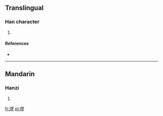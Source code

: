 ==Translingual==

===Han character===
{{Han char|rn=86|rad=火|as=11|sn=15|four=|canj=火尸一竹 (FSMH)}}

# {{defn|Han|sort=火11}}

====References====
* {{Han ref|kx=0681.020|dkj=19354|dj=1092.190|hdz=32230.020|uh=71AE|ud=29102}}

----

==Mandarin==

===Hanzi===
{{cmn-hanzi|pin=[[liáo]] ([[liao2]])|wg=liao<sup>2</sup>}}

# {{defn|Mandarin|sort=火11}}

[[fr:熮]]
[[pl:熮]]